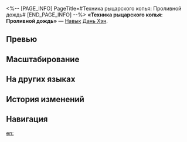 <%-- [PAGE_INFO]
PageTitle=#Техника рыцарского копья: Проливной дождь#
[END_PAGE_INFO] --%>
{{Навык Инфобокс
|Название         = Техника рыцарского копья: Проливной дождь
|Изображение      = Навык Техника рыцарского копья: Проливной дождь.png
|Персонаж         = Дань Хэн
|Тип              = Навык
|Тэг              = Одиночная атака
|УронСтойк        = 20
|ЭнергияГен       = 30
|Энергия          = 
|Длительность     = 
|Описание         = Наносит выбранному противнику ветряной урон, равный {{Цвет|Выделенный|130%—286%}} от силы атаки Дань Хэна.<br />При крит. попадании имеет {{Доп эффект|базовый шанс}} 100% понизить скорость цели на 12% на 2 хода.
|Свойство1        = 
|Масштабирование1 = 
}}
'''«Техника рыцарского копья: Проливной дождь»''' — [[Навык]] [[Дань Хэн]].

==Превью==
{{Превью
|Файл = Техника рыцарского копья: Проливной дождь Превью
}}

==Масштабирование==
{{Масштабирование навыка|тип=Навык
|130%;143%;156%;169%;182%;195%;211.25%;227.5%;243.75%;260%;273%;286%;299%;312%;325%
}}

==На других языках==
{{На других языках
|en   = Cloudlancer Art: Torrent
|zhs  = 云骑枪术•疾雨
|zht  = 雲騎槍術•疾雨
|ja   = {{Rubi|雲騎槍術|うんきそうじゅつ}}・{{Rubi|疾雨|しつう}}
|ko   = 운기 창술•질우
|es   = Lanza del Nimbocaballero: Torrente
|fr   = Lance perce-nuages&nbsp;: Torrent
|ru   = Техника рыцарского копья: Проливной дождь
|th   = Cloudlancer Art: Torrent
|vi   = Thương Thuật Vân Kỵ - Lũ Cuốn
|de   = Ritter-Speertechnik: Sturzflut
|id   = Cloudlancer Art: Torrent
|pt   = Arte de Lanceiro das Nuvens: Enxurrada
}}

==История изменений==
{{История изменений|3.5}}

==Навигация==
{{Навык Навбокс|Дань Хэн}}

[[en:]]